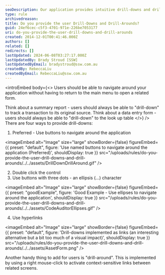```yaml
---
seoDescription: Our application provides intuitive drill-downs and drill-arounds, allowing users to seamlessly navigate related screens with ease.
type: rule
archivedreason:
title: Do you provide the user Drill-Downs and Drill-Arounds?
guid: 24ef6cec-c5f3-4701-971e-226be7053177
uri: do-you-provide-the-user-drill-downs-and-drill-arounds
created: 2014-12-01T00:41:46.000Z
authors: []
related: []
redirects: []
lastUpdated: 2024-06-08T03:27:17.000Z
lastUpdatedBy: Brady Stroud [SSW]
lastUpdatedByEmail: bradystroud@ssw.com.au
createdBy: RebeccaLiu
createdByEmail: RebeccaLiu@ssw.com.au
---
```


<introEmbed
  body={<>
Users should be able to navigate around your application without having to return to the main menu to open a related form.

Think about a summary report - users should always be able to "drill-down" to track a transaction to its original source.
Think about a data entry form - users should always be able to "drill-down" to the look up table
  </>}
/>
There are four ways to provide drill-downs:

1. Preferred - Use buttons to navigate around the application


<imageEmbed
  alt="Image"
  size="large"
  showBorder={false}
  figureEmbed={{
    preset: "default",
    figure: 'Use named buttons to navigate around the application (Preferred)',
    shouldDisplay: true
  }}
  src="/uploads/rules/do-you-provide-the-user-drill-downs-and-drill-arounds/../../assets/DrillDownDrillAround.gif"
/>

2. Double click the control
3. Use buttons with three dots - an ellipsis (...) character

<imageEmbed
  alt="Image"
  size="large"
  showBorder={false}
  figureEmbed={{
    preset: "goodExample",
    figure: 'Good Example - Use ellipses to navigate around the application',
    shouldDisplay: true
  }}
  src="/uploads/rules/do-you-provide-the-user-drill-downs-and-drill-arounds/../../assets/CodeAuditorEllipses.gif"
/>

4. Use hyperlinks


<imageEmbed
  alt="Image"
  size="large"
  showBorder={false}
  figureEmbed={{
    preset: "default",
    figure: 'Drill-downs implemented as links (an interesting alternative but a bit too much of a visual impact)',
    shouldDisplay: true
  }}
  src="/uploads/rules/do-you-provide-the-user-drill-downs-and-drill-arounds/../../assets/AssetForm.png"
/>

Another handy thing to add for users is "drill-around". This is implemented by using a right mouse-click to activate context-sensitive links between related screens.
